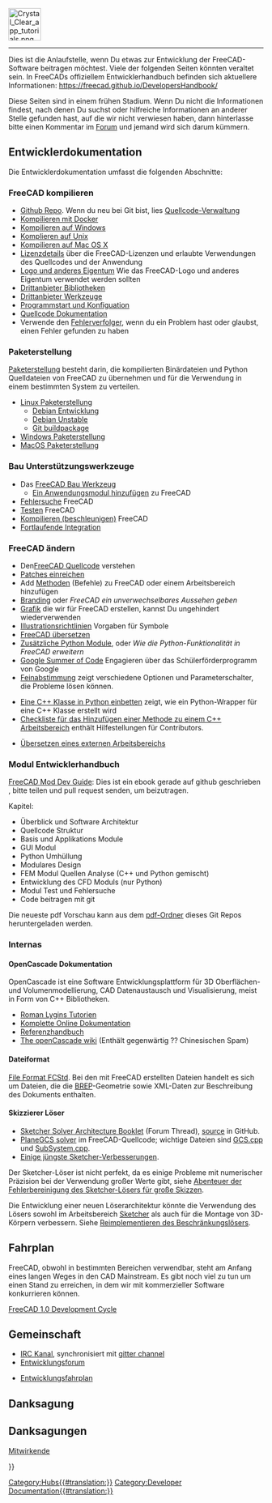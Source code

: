 <languages/>
{{TOCright}}
[[Image:Crystal_Clear_app_tutorials.png|64px]]
----

Dies ist die Anlaufstelle, wenn Du etwas zur Entwicklung der FreeCAD-Software beitragen möchtest. Viele der folgenden Seiten könnten veraltet sein. In FreeCADs offiziellem Entwicklerhandbuch befinden sich aktuellere Informationen: https://freecad.github.io/DevelopersHandbook/

Diese Seiten sind in einem frühen Stadium. Wenn Du nicht die Informationen findest, nach denen Du suchst oder hilfreiche Informationen an anderer Stelle gefunden hast, auf die wir nicht verwiesen haben, dann hinterlasse bitte einen Kommentar im  [https://forum.freecad.org/index.php?sid=5f84150e79db8842e277b042077097ff Forum] und jemand wird sich darum kümmern.

<span id="Developer_Documentation"></span>
== Entwicklerdokumentation ==

Die Entwicklerdokumentation umfasst die folgenden Abschnitte:

<span id="Compiling_FreeCAD"></span>
=== FreeCAD kompilieren ===

* [https://github.com/FreeCAD/FreeCAD Github Repo]. Wenn du neu bei Git bist, lies [[Source code management/de|Quellcode-Verwaltung]]
* [[Compile_on_Docker/de|Kompilieren mit Docker]]
* [[Compile_on_Windows/de|Kompilieren auf Windows]]
* [[Compile_on_Linux/de|Komplieren auf Unix]]
* [[Compile_on_MacOS/de|Kompilieren auf Mac OS X]]
* [[License/de|Lizenzdetails]] über die FreeCAD-Lizenzen und erlaubte Verwendungen des Quellcodes und der Anwendung
* [[Logo/de|Logo und anderes Eigentum]] Wie das FreeCAD-Logo und anderes Eigentum verwendet werden sollten
* [[Third_Party_Libraries/de|Drittanbieter Bibliotheken]]
* [[Third_Party_Tools/de|Drittanbieter Werkzeuge]]
* [[Start_up_and_Configuration/de|Programmstart und Konfiguation]]
* [[Source_documentation/de|Quellcode Dokumentation]]
* Verwende den [[Tracker/de|Fehlerverfolger]], wenn du ein Problem hast oder glaubst, einen Fehler gefunden zu haben

<span id="Packaging"></span>
=== Paketerstellung ===

[[Packaging/de|Paketerstellung]] besteht darin, die kompilierten Binärdateien und Python Quelldateien von FreeCAD zu übernehmen und für die Verwendung in einem bestimmten System zu verteilen.

* [[Linux_packaging/de|Linux Paketerstellung]]
** [[Debian_development/de|Debian Entwicklung]]
** [[Debian_Unstable/de|Debian Unstable]]
** [[Git_buildpackage/de|Git buildpackage]]
* [[Windows_packaging/de|Windows Paketerstellung]]
* [[MacOS_packaging/de|MacOS Paketerstellung]]

<span id="Build_Support_Tools"></span>
=== Bau Unterstützungswerkzeuge ===

* Das [[FreeCAD Build Tool/de|FreeCAD Bau Werkzeug]]
** [[Workbench_creation/de|Ein Anwendungsmodul hinzufügen]] zu FreeCAD
* [[Debugging/de|Fehlersuche]] FreeCAD
* [[Testing/de|Testen]] FreeCAD
* [[Compiling (Speeding up)/de|Kompilieren (beschleunigen)]] FreeCAD
* [[Continuous Integration/de|Fortlaufende Integration]]

<span id="Modifying_FreeCAD"></span>
=== FreeCAD ändern ===

<div class="mw-translate-fuzzy">
* Den[[The FreeCAD source code/de|FreeCAD Quellcode]] verstehen
* [[Tracker/de#Einreichen von Änderungssätzen|Patches einreichen]]
* Add [[Gui Command|Methoden]] (Befehle) zu FreeCAD oder einem Arbeitsbereich hinzufügen
* [[Branding/de|Branding]] oder ''FreeCAD ein unverwechselbares Aussehen geben''
* [[Artwork/de|Grafik]] die wir für FreeCAD erstellen, kannst Du ungehindert wiederverwenden
* [[Artwork_Guidelines/de|Illustrationsrichtlinien]] Vorgaben für Symbole
* [[Localisation/de|FreeCAD übersetzen]]
* [[Extra python modules/de|Zusätzliche Python Module]], oder ''Wie die Python-Funktionalität in FreeCAD erweitern''
* [[Google Summer of Code/de|Google Summer of Code]] Engagieren über das Schülerförderprogramm von Google
* [[Fine-tuning/de|Feinabstimmung]] zeigt verschiedene Optionen und Parameterschalter, die Probleme lösen können.

* [[Wrapping_a_Cplusplus_class_in_Python/de|Eine C++ Klasse in Python einbetten]] zeigt, wie ein Python-Wrapper für eine C++ Klasse erstellt wird
* [[NewFeatureCheckList_C++/de|Checkliste für das Hinzufügen einer Methode zu einem C++ Arbeitsbereich]] enthält Hilfestellungen für Contributors.
</div>

* [[Translating an external workbench/de|Übersetzen eines externen Arbeitsbereichs]]

<span id="Module_developer&#039;s_guide"></span>
=== Modul Entwicklerhandbuch ===

[https://github.com/qingfengxia/FreeCAD_Mod_Dev_Guide FreeCAD Mod Dev Guide]: Dies ist ein ebook gerade auf github geschrieben , bitte teilen und pull request senden, um beizutragen.

Kapitel:
* Überblick und Software Architektur
* Quellcode Struktur
* Basis und Applikations Module
* GUI Modul
* Python Umhüllung
* Modulares Design
* FEM Modul Quellen Analyse (C++ und Python gemischt)
* Entwicklung des CFD Moduls (nur Python)
* Modul Test und Fehlersuche
* Code beitragen mit git

Die neueste pdf Vorschau kann aus dem [https://github.com/qingfengxia/FreeCAD_Mod_Dev_Guide/tree/master/pdf pdf-Ordner] dieses Git Repos heruntergeladen werden.

<span id="Internals"></span>
=== Internas ===

<span id="OpenCascade_Documentation"></span>
==== OpenCascade Dokumentation ====

OpenCascade ist eine Software Entwicklungsplattform für 3D Oberflächen- und Volumenmodellierung, CAD Datenaustausch und Visualisierung, meist in Form von C++ Bibliotheken.

* [http://opencascade.wikidot.com/romansarticles Roman Lygins Tutorien]
* [https://dev.opencascade.org/cdoc/overview/html/index.html Komplette Online Dokumentation]
* [https://dev.opencascade.org/doc/refman/html/index.html Referenzhandbuch]
* [http://opencascade.wikidot.com The openCascade wiki] (Enthält gegenwärtig ?? Chinesischen Spam)

<span id="File_format"></span>
==== Dateiformat ====

[[File_Format_FCStd/de|File Format FCStd]]. Bei den mit FreeCAD erstellten Dateien handelt es sich um {{incode|.zip}} Dateien, die die [[https://de.wikipedia.org/wiki/Boundary_Representation/de|BREP]]-Geometrie sowie XML-Daten zur Beschreibung des Dokuments enthalten.

<span id="Sketcher_solver"></span>
==== Skizzierer Löser ====

* [https://forum.freecad.org/viewtopic.php?f=10&t=36355 Sketcher Solver Architecture Booklet] (Forum Thread), [https://github.com/abdullahtahiriyo/FreeCADBooks/tree/master/FreeCAD_Solver_Architecture source] in GitHub.
* [https://github.com/FreeCAD/FreeCAD/blob/master/src/Mod/Sketcher/App/planegcs/ PlaneGCS solver] im FreeCAD-Quellcode; wichtige Dateien sind [https://github.com/FreeCAD/FreeCAD/blob/master/src/Mod/Sketcher/App/planegcs/GCS.cpp GCS.cpp] und [https://github.com/FreeCAD/FreeCAD/blob/master/src/Mod/Sketcher/App/planegcs/SubSystem.cpp SubSystem.cpp].
* [https://forum.freecad.org/viewtopic.php?f=9&t=29192 Einige jüngste Sketcher-Verbesserungen].

Der Sketcher-Löser ist nicht perfekt, da es einige Probleme mit numerischer Präzision bei der Verwendung großer Werte gibt, siehe [https://forum.freecad.org/viewtopic.php?f=10&t=40502 Abenteuer der Fehlerbereinigung des Sketcher-Lösers für große Skizzen].

Die Entwicklung einer neuen Löserarchitektur könnte die Verwendung des Lösers sowohl im Arbeitsbereich [[Sketcher Workbench/de|Sketcher]] als auch für die Montage von 3D-Körpern verbessern. Siehe [https://forum.freecad.org/viewtopic.php?f=20&t=40525 Reimplementieren des Beschränkungslösers].

<span id="Roadmap"></span>
== Fahrplan ==

FreeCAD, obwohl in bestimmten Bereichen verwendbar, steht am Anfang eines langen Weges in den CAD Mainstream. Es gibt noch viel zu tun um einen Stand zu erreichen, in dem wir mit kommerzieller Software konkurrieren können.

[[FreeCAD_1.0_Development_Cycle|FreeCAD 1.0 Development Cycle]]

<span id="Community"></span>
== Gemeinschaft ==

* [ircs://irc.libera.chat:6697/freecad IRC Kanal], synchronisiert mit [https://gitter.im/FreeCAD/FreeCAD gitter channel]
* [https://forum.freecad.org/viewforum.php?f=6 Entwicklungsforum]

* [[Development roadmap/de|Entwicklungsfahrplan]]

<span id="Credits"></span>
==Danksagung==

== Danksagungen ==
[[Contributors/de|Mitwirkende]]


{{Userdocnavi{{#translation:}}}}
[[Category:Hubs{{#translation:}}]]
[[Category:Developer Documentation{{#translation:}}]]